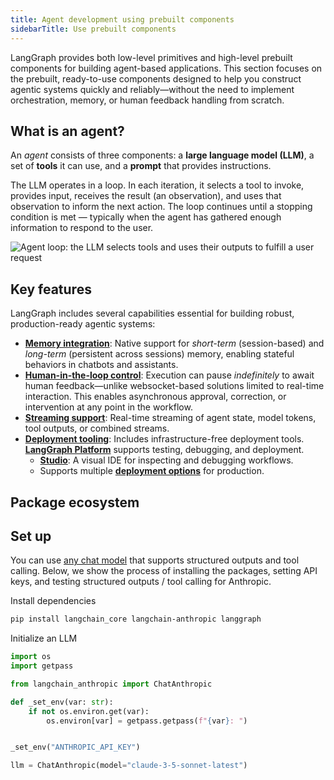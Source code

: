 ```yaml
---
title: Agent development using prebuilt components
sidebarTitle: Use prebuilt components
---
```



<AlphaCallout />

LangGraph provides both low-level primitives and high-level prebuilt components for building agent-based applications. This section focuses on the prebuilt, ready-to-use components designed to help you construct agentic systems quickly and reliably—without the need to implement orchestration, memory, or human feedback handling from scratch.

## What is an agent?

An _agent_ consists of three components: a **large language model (LLM)**, a set of **tools** it can use, and a **prompt** that provides instructions.

The LLM operates in a loop. In each iteration, it selects a tool to invoke, provides input, receives the result (an observation), and uses that observation to inform the next action. The loop continues until a stopping condition is met — typically when the agent has gathered enough information to respond to the user.

![Agent loop: the LLM selects tools and uses their outputs to fulfill a user request](/oss/images/agent.png)

## Key features

LangGraph includes several capabilities essential for building robust, production-ready agentic systems:

* [**Memory integration**](/oss/python/langgraph/add-memory): Native support for _short-term_ (session-based) and _long-term_ (persistent across sessions) memory, enabling stateful behaviors in chatbots and assistants.
* [**Human-in-the-loop control**](/oss/python/langgraph/human-in-the-loop): Execution can pause _indefinitely_ to await human feedback—unlike websocket-based solutions limited to real-time interaction. This enables asynchronous approval, correction, or intervention at any point in the workflow.
* [**Streaming support**](/oss/python/langgraph/streaming): Real-time streaming of agent state, model tokens, tool outputs, or combined streams.
* [**Deployment tooling**](/oss/python/langgraph/local-server): Includes infrastructure-free deployment tools. [**LangGraph Platform**](/langgraph-platform) supports testing, debugging, and deployment.
  * **[Studio](/langgraph-platform/langgraph-studio)**: A visual IDE for inspecting and debugging workflows.
  * Supports multiple [**deployment options**](/langgraph-platform/deployment-options) for production.

## Package ecosystem

<prebuiltsTable/>




## Set up

You can use [any chat model](https://python.langchain.com/docs/integrations/chat/) that supports structured outputs and tool calling. Below, we show the process of installing the packages, setting API keys, and testing structured outputs / tool calling for Anthropic.

Install dependencies

```bash
pip install langchain_core langchain-anthropic langgraph
```

Initialize an LLM

```python
import os
import getpass

from langchain_anthropic import ChatAnthropic

def _set_env(var: str):
    if not os.environ.get(var):
        os.environ[var] = getpass.getpass(f"{var}: ")


_set_env("ANTHROPIC_API_KEY")

llm = ChatAnthropic(model="claude-3-5-sonnet-latest")
```



